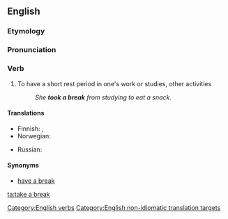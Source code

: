 ==English==

===Etymology===
{{rfe|lang=en}}

===Pronunciation===
{{rfp|lang=en}}

===Verb===
{{en-verb|head=[[take]] a [[break]]|takes a break|taking a break|took a break|taken a break}}

# To have a short rest period in one's work or studies, other activities
#: ''She '''took a break''' from studying to eat a snack.''

====Translations====
{{trans-top|to have a short rest period in one's work}}
* Finnish: {{t+|fi|huilata}}, {{t|fi|huilia}}
* Norwegian: {{t|no|ta en pause}}
{{trans-mid}}
* Russian: {{t+|ru|передохну́ть|pf|sc=Cyrl}}
{{trans-bottom}}

====Synonyms====
* [[have a break]]

[[Category:English verbs]]
[[Category:English non-idiomatic translation targets]]

[[ta:take a break]]